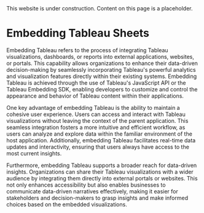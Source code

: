 


<Callout type="warning" emoji="⚠️">
  This website is under construction. Content on this page is a placeholder.
</Callout>

# Embedding Tableau Sheets

Embedding Tableau refers to the process of integrating Tableau visualizations, dashboards,
or reports into external applications, websites, or portals. This capability allows organizations
to enhance their data-driven decision-making by seamlessly incorporating Tableau's powerful
analytics and visualization features directly within their existing systems. Embedding Tableau
is achieved through the use of Tableau's JavaScript API or the Tableau Embedding SDK, enabling
developers to customize and control the appearance and behavior of Tableau content within their
applications.

<TableauViz
  src='https://prod-useast-b.online.tableau.com/t/embeddingplaybook/views/superstore/ShippingTrend'
  width={800}
  height={500}
  hideTabs={true}
  device='default'
/>


One key advantage of embedding Tableau is the ability to maintain a cohesive user experience.
Users can access and interact with Tableau visualizations without leaving the context of the parent
application. This seamless integration fosters a more intuitive and efficient workflow, as users can
analyze and explore data within the familiar environment of the host application. Additionally,
embedding Tableau facilitates real-time data updates and interactivity, ensuring that users always
have access to the most current insights.

Furthermore, embedding Tableau supports a broader reach for data-driven insights. Organizations can
share their Tableau visualizations with a wider audience by integrating them directly into external
portals or websites. This not only enhances accessibility but also enables businesses to communicate
data-driven narratives effectively, making it easier for stakeholders and decision-makers to grasp
insights and make informed choices based on the embedded visualizations.
